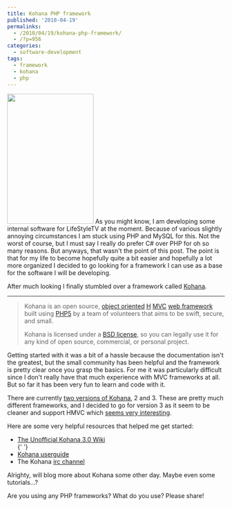 ---
title: Kohana PHP framework
published: '2010-04-19'
permalinks:
  - /2010/04/19/kohana-php-framework/
  - /?p=956
categories:
  - software-development
tags:
  - framework
  - kohana
  - php
---

<img
  data-id="attachment_965"
  data-align="alignright"
  data-width="200"
  data-caption="sxc.hu"
  src="http://www.geekality.net/wp-content/uploads/2010/04/Construction-200x300.jpg"
  alt=""
  title="Construction"
  width="200"
  height="300"
  className="size-medium wp-image-965"
/>
As you might know, I am developing some internal software for LifeStyleTV at the
moment. Because of various slightly annoying circumstances I am stuck using PHP and
MySQL for this. Not the worst of course, but I must say I really do prefer C# over
PHP for oh so many reasons. But anyways, that wasn't the point of this post. The
point is that for my life to become hopefully quite a bit easier and hopefully a
lot more organized I decided to go looking for a framework I can use as a base for
the software I will be developing.

After much looking I finally stumbled over a framework called <a href="http://kohanaframework.org">Kohana</a>.

<hr className="fix" />

<blockquote>Kohana is an open source, <a href="http://en.wikipedia.org/wiki/Object-Oriented_Programming">object oriented</a> <a href="http://ibuildings.nl/blog/2010/02/22/scaling-web-applications-with-hmvc">H</a> <a href="http://en.wikipedia.org/wiki/Model_view_controller" title="Model View Controller">MVC</a> <a href="http://en.wikipedia.org/wiki/Web_Framework">web framework</a> built using <a href="http://php.net/manual/intro-whatis" title="PHP Hypertext Preprocessor">PHP5</a> by a team of volunteers that aims to be swift, secure, and small.

Kohana is licensed under a <a href="http://kohanaframework.org/license">BSD license</a>, so you can legally use it for any kind of open source, commercial, or personal project.</blockquote>

Getting started with it was a bit of a hassle because the documentation isn't the greatest, but the small community has been helpful and the framework is pretty clear once you grasp the basics. For me it was particularly difficult since I don't really have that much experience with MVC frameworks at all. But so far it has been very fun to learn and code with it.

There are currently <a href="http://kerkness.ca/kowiki/doku.php?id=what_version_of_kohana_should_i_use">two versions of Kohana</a>, 2 and 3. These are pretty much different frameworks, and I decided to go for version 3 as it seem to be cleaner and support HMVC which <a href="http://ibuildings.nl/blog/2010/02/22/scaling-web-applications-with-hmvc">seems very interesting</a>.

Here are some very helpful resources that helped me get started:

<ul>
  <li>
    <a href="http://kerkness.ca/kowiki/doku.php">
      The Unofficial Kohana 3.0 Wiki
    </a>
  </li>{' '}
  <li>
    <a href="http://kohanaframework.org/3.2/guide/">Kohana userguide</a>
  </li>
  <li>
    The Kohana <a href="irc://irc.freenode.net/kohana">irc channel</a>
  </li>
</ul>

Alrighty, will blog more about Kohana some other day. Maybe even some tutorials...?

Are you using any PHP frameworks? What do you use? Please share!
